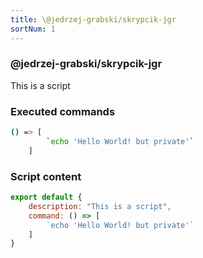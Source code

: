 ```yaml
---
title: \@jedrzej-grabski/skrypcik-jgr
sortNum: 1
---
```

### \@jedrzej-grabski/skrypcik-jgr
This is a script
### Executed commands
```bash
() => [
        `echo 'Hello World! but private'`
    ]
```
### Script content
```javascript
export default {
    description: "This is a script",
    command: () => [
        `echo 'Hello World! but private'`
    ]
}

```

